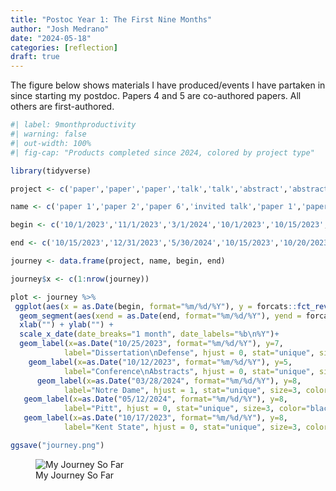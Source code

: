 ```yaml
---
title: "Postoc Year 1: The First Nine Months"
author: "Josh Medrano"
date: "2024-05-18"
categories: [reflection]
draft: true
---
```


The figure below shows materials I have produced/events I have partaken in since starting my postdoc. Papers 4 and 5 are co-authored papers. All others are first-authored.

```r
#| label: 9monthproductivity
#| warning: false 
#| out-width: 100%
#| fig-cap: "Products completed since 2024, colored by project type"

library(tidyverse)

project <- c('paper','paper','paper','talk','talk','abstract','abstract','abstract','abstract','paper','paper','paper','paper','paper','paper','pd','talk','talk','talk','talk','abstract','pd','pd')

name <- c('paper 1','paper 2','paper 6','invited talk','paper 1','paper 3','paper 3','special issue abstract','special issue abstract','paper 2','paper 4','paper 1','paper 3','paper 5','paper 1','conference','guest lecture','guest lecture','invited talk','invited talk','special issue abstract','conference','conference')

begin <- c('10/1/2023','11/1/2023','3/1/2024','10/1/2023','10/15/2023','9/20/2023','1/1/2024','1/1/2024','1/15/2024','4/1/2024','11/1/2023','1/1/2024','2/1/2024','3/1/2024','5/1/2024','3/10/2024','11/1/2023','4/1/2024','4/1/2024','4/24/2024','5/1/2024','6/15/2024', '4/1/2024')

end <- c('10/15/2023','12/31/2023','5/30/2024','10/15/2023','10/20/2023','10/10/2023','1/15/2024','1/15/2024','1/31/2024','5/30/2024','12/31/2023','2/29/2024','4/30/2024','4/15/2024','7/15/2024','3/25/2024','11/30/2023','4/30/2024','4/15/2024','5/9/2024','5/31/2024','6/30/2024', '4/15/2024')

journey <- data.frame(project, name, begin, end)

journey$x <- c(1:nrow(journey))

plot <- journey %>% 
 ggplot(aes(x = as.Date(begin, format="%m/%d/%Y"), y = forcats::fct_rev(factor(name)), color = project)) +
  geom_segment(aes(xend = as.Date(end, format="%m/%d/%Y"), yend = forcats::fct_rev(factor(name)), color =  project), size = 6) +
  xlab("") + ylab("") +
  scale_x_date(date_breaks="1 month", date_labels="%b\n%Y")+
  geom_label(x=as.Date("10/25/2023", format="%m/%d/%Y"), y=7, 
            label="Dissertation\nDefense", hjust = 0, stat="unique", size=3, color="black")+
    geom_label(x=as.Date("10/12/2023", format="%m/%d/%Y"), y=5, 
            label="Conference\nAbstracts", hjust = 0, stat="unique", size=3, color="black") +
      geom_label(x=as.Date("03/28/2024", format="%m/%d/%Y"), y=8, 
            label="Notre Dame", hjust = 1, stat="unique", size=3, color="black") +
   geom_label(x=as.Date("05/12/2024", format="%m/%d/%Y"), y=8, 
            label="Pitt", hjust = 0, stat="unique", size=3, color="black", align="right")+
   geom_label(x=as.Date("10/17/2023", format="%m/%d/%Y"), y=8, 
            label="Kent State", hjust = 0, stat="unique", size=3, color="black", align="right")

ggsave("journey.png")

```


![My Journey So Far](journey.png)
